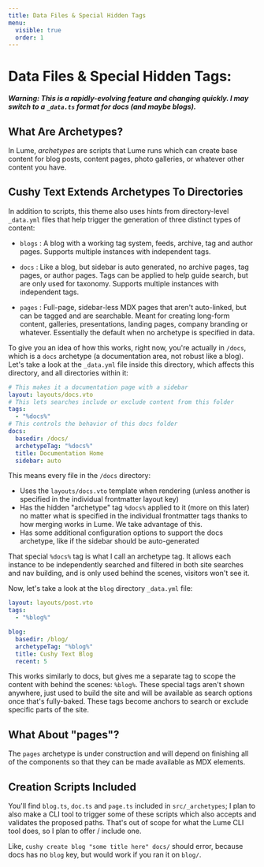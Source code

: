 ```yaml
---
title: Data Files & Special Hidden Tags
menu:
  visible: true
  order: 1
---
```


# Data Files & Special Hidden Tags:

***Warning: This is a rapidly-evolving feature and changing quickly. I
may switch to a `_data.ts` format for docs (and maybe blogs).***

## What Are Archetypes?

In Lume, _archetypes_ are scripts that Lume runs which can create base 
content for blog posts, content pages, photo galleries, or whatever other
content you have. 

## Cushy Text Extends Archetypes To Directories

In addition to scripts, this theme also uses hints from directory-level
`_data.yml` files that help trigger the generation of three distinct 
types of content:

 - `blogs` : A blog with a working tag system, feeds, archive, tag and 
    author pages. Supports multiple instances with independent tags.

 - `docs` : Like a blog, but sidebar is auto generated, no archive pages, 
   tag pages, or author pages. Tags can be applied to help guide search, 
   but are only used for taxonomy. Supports multiple instances with 
   independent tags.

 - `pages` : Full-page, sidebar-less MDX pages that aren't auto-linked, but
    can be tagged and are searchable. Meant for creating long-form content, 
    galleries, presentations, landing pages, company branding or whatever.
    Essentially the default when no archetype is specified in data.


To give you an idea of how this works, right now, you're actually in `/docs`,
which is a `docs` archetype (a documentation area, not robust like a blog). 
Let's take a look at the `_data.yml` file inside this directory, which affects
this directory, and all directories within it:

```yml
# This makes it a documentation page with a sidebar 
layout: layouts/docs.vto
# This lets searches include or exclude content from this folder
tags:
  - "%docs%" 
# This controls the behavior of this docs folder
docs:
  basedir: /docs/
  archetypeTag: "%docs%"
  title: Documentation Home
  sidebar: auto
```

This means every file in the `/docs` directory:

 - Uses the `layouts/docs.vto` template when rendering (unless another 
   is specified in the individual frontmatter layout key)
 - Has the hidden "archetype" tag `%docs%` applied to it (more on this later) 
   no matter what is specified in the individual frontmatter tags thanks to 
   how merging works in Lume. We take advantage of this.
 - Has some additional configuration options to support the docs archetype, 
   like if the sidebar should be auto-generated

That special `%docs%` tag is what I call an archetype tag. It allows each instance
to be independently searched and filtered in both site searches and nav building, 
and is only used behind the scenes, visitors won't see it. 

Now, let's take a look at the `blog` directory `_data.yml` file:

```yml
layout: layouts/post.vto
tags:
  - "%blog%"

blog:
  basedir: /blog/
  archetypeTag: "%blog%"
  title: Cushy Text Blog
  recent: 5
```

This works similarly to docs, but gives me a separate tag to scope the 
content with behind the scenes: `%blog%`. These special tags aren't shown
anywhere, just used to build the site and will be available as search
options once that's fully-baked. These tags become anchors to search or
exclude specific parts of the site.

## What About "pages"?

The `pages` archetype is under construction and will depend on finishing 
all of the components so that they can be made available as MDX elements.

## Creation Scripts Included

You'll find `blog.ts`, `doc.ts` and `page.ts` included in `src/_archetypes`;
I plan to also make a CLI tool to trigger some of these scripts which also
accepts and validates the proposed paths. That's out of scope for what the 
Lume CLI tool does, so I plan to offer / include one.

Like, `cushy create blog "some title here" docs/` should error, because
docs has no `blog` key, but would work if you ran it on `blog/`. 












